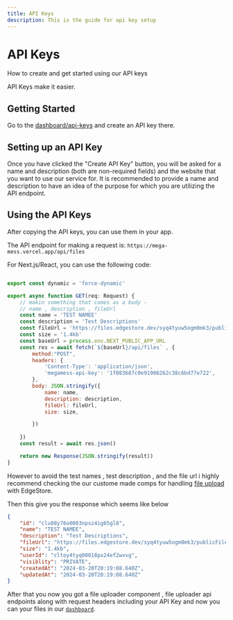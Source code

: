```yaml
---
title: API Keys
description: This is the guide for api key setup 
---
```




# API Keys
 How to create and get started using our API keys

<Callout>
API Keys make it easier.
</Callout>

## Getting Started

Go to the [dashboard/api-keys](https://mega-mess.vercel.app/dashboard/api-keys) and create an API key there.

## Setting up an API Key

Once you have clicked the "Create API Key" button, you will be asked for a name and description (both are non-required fields) and the website that you want to use our service for. It is recommended to provide a name and description to have an idea of the purpose for which you are utilizing the API endpoint.

## Using the API Keys

After copying the API keys, you can use them in your app.

The API endpoint for making a request is: `https://mega-mess.vercel.app/api/files`

For Next.js/React, you can use the following code:

```js

export const dynamic = 'force-dynamic'

export async function GET(req: Request) {
    // mokin something that comes as a body - 
    // name , description , fileUrl
    const name = 'TEST NAMEE'
    const description = 'Test Descriptions'
    const fileUrl = 'https://files.edgestore.dev/syq4tyuw5ogm0mk3/publicFiles/_public/e36f81e8-e69f-4c62-91e4-a5f92563fc15.svg'
    const size = '1.4kb'
    const baseUrl = process.env.NEXT_PUBLIC_APP_URL
    const res = await fetch(`${baseUrl}/api/files` , {
        method:"POST",
        headers: {
            'Content-Type': 'application/json',
            'megamess-api-key': '1f083687c0e91906262c38c6bd77e722',
        },
        body: JSON.stringify({
            name: name,
            description: description,
            fileUrl: fileUrl,
            size: size,

        })
        
    })
    const result = await res.json()

    return new Response(JSON.stringify(result))
} 
```

However to avoid the test names , test description , and the file url i highly recommend checking the our custome made comps for handling [file upload](https://github.com/Kinfe123/MegaMess/blob/main/app/(dashboard)/dashboard/_components/file-upload.tsx) with EdgeStore.



Then this give you the response which seems like below 


```json
{
    "id": "clu08y76o0003npsz4ig65gl8",
    "name": "TEST NAMEE",
    "description": "Test Descriptions",
    "fileUrl": "https://files.edgestore.dev/syq4tyuw5ogm0mk3/publicFiles/_public/e36f81e8-e69f-4c62-91e4-asa.svg",
    "size": "1.4kb",
    "userId": "cltoy4tyq00018px24ef2wvvg",
    "visiblity": "PRIVATE",
    "createdAt": "2024-03-20T20:19:08.640Z",
    "updatedAt": "2024-03-20T20:19:08.640Z"
}
```


After that you now you got a file uploader component , file uploader api endpoints along with request headers including your API Key and now you can your files in our [`dashboard`](https://mega-mess.vercel.app/dashboard).


